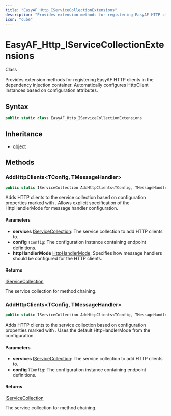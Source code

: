 ```yaml
---
title: "EasyAF_Http_IServiceCollectionExtensions"
description: "Provides extension methods for registering EasyAF HTTP clients in the dependency injection container."
icon: "cube"
---
```


# EasyAF_Http_IServiceCollectionExtensions

<Badge variant="outline">Class</Badge>

Provides extension methods for registering EasyAF HTTP clients in the dependency injection container.
Automatically configures HttpClient instances based on configuration attributes.

## Syntax

```csharp
public static class EasyAF_Http_IServiceCollectionExtensions
```

## Inheritance

- [object](https://learn.microsoft.com/dotnet/api/system.object)

## Methods

### AddHttpClients&lt;TConfig, TMessageHandler&gt;

```csharp
public static IServiceCollection AddHttpClients<TConfig, TMessageHandler>(this IServiceCollection services, TConfig config, HttpHandlerMode httpHandlerMode) where TConfig : ConfigurationBase where TMessageHandler : DelegatingHandler
```

Adds HTTP clients to the service collection based on configuration properties marked with <xref href="CloudNimble.EasyAF.Configuration.HttpEndpointAttribute" data-throw-if-not-resolved="false"></xref>.
Allows explicit specification of the HttpHandlerMode for message handler configuration.

#### Parameters

- **services** [IServiceCollection](https://learn.microsoft.com/dotnet/api/microsoft.extensions.dependencyinjection.iservicecollection): The service collection to add HTTP clients to.
- **config** ``TConfig``: The configuration instance containing endpoint definitions.
- **httpHandlerMode** [HttpHandlerMode](/api-reference/cloudnimble/easyaf/core/httphandlermode): Specifies how message handlers should be configured for the HTTP clients.

#### Returns

[IServiceCollection](https://learn.microsoft.com/dotnet/api/microsoft.extensions.dependencyinjection.iservicecollection)

The service collection for method chaining.

### AddHttpClients&lt;TConfig, TMessageHandler&gt;

```csharp
public static IServiceCollection AddHttpClients<TConfig, TMessageHandler>(this IServiceCollection services, TConfig config) where TConfig : ConfigurationBase where TMessageHandler : DelegatingHandler
```

Adds HTTP clients to the service collection based on configuration properties marked with <xref href="CloudNimble.EasyAF.Configuration.HttpEndpointAttribute" data-throw-if-not-resolved="false"></xref>.
Uses the default HttpHandlerMode from the configuration.

#### Parameters

- **services** [IServiceCollection](https://learn.microsoft.com/dotnet/api/microsoft.extensions.dependencyinjection.iservicecollection): The service collection to add HTTP clients to.
- **config** ``TConfig``: The configuration instance containing endpoint definitions.

#### Returns

[IServiceCollection](https://learn.microsoft.com/dotnet/api/microsoft.extensions.dependencyinjection.iservicecollection)

The service collection for method chaining.


